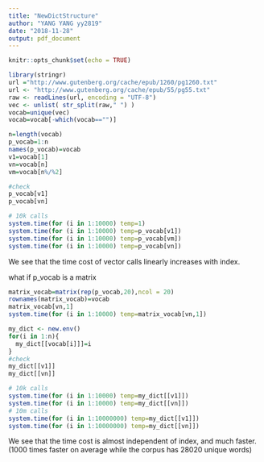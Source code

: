 ---
title: "NewDictStructure"
author: "YANG YANG yy2819"
date: "2018-11-28"
output: pdf_document
---

```{r setup, include=FALSE}
knitr::opts_chunk$set(echo = TRUE)
```


```{r}
library(stringr)
url ="http://www.gutenberg.org/cache/epub/1260/pg1260.txt"
url <- "http://www.gutenberg.org/cache/epub/55/pg55.txt"
raw <- readLines(url, encoding = "UTF-8")
vec <- unlist( str_split(raw," ") )
vocab=unique(vec)
vocab=vocab[-which(vocab=="")]

n=length(vocab)
p_vocab=1:n
names(p_vocab)=vocab
v1=vocab[1]
vn=vocab[n]
vm=vocab[n%/%2]

#check
p_vocab[v1]
p_vocab[vn]

# 10k calls
system.time(for (i in 1:10000) temp=1) 
system.time(for (i in 1:10000) temp=p_vocab[v1])
system.time(for (i in 1:10000) temp=p_vocab[vm]) 
system.time(for (i in 1:10000) temp=p_vocab[vn]) 
```
We see that the time cost of vector calls linearly increases with index.

what if p_vocab is a matrix
```{r}
matrix_vocab=matrix(rep(p_vocab,20),ncol = 20)
rownames(matrix_vocab)=vocab
matrix_vocab[vn,1]
system.time(for (i in 1:10000) temp=matrix_vocab[vn,1]) 
```


```{r new dict}
my_dict <- new.env()
for(i in 1:n){
  my_dict[[vocab[i]]]=i
}
#check
my_dict[[v1]]
my_dict[[vn]]

# 10k calls
system.time(for (i in 1:10000) temp=my_dict[[v1]])
system.time(for (i in 1:10000) temp=my_dict[[vn]]) 
# 10m calls
system.time(for (i in 1:10000000) temp=my_dict[[v1]])
system.time(for (i in 1:10000000) temp=my_dict[[vn]])
```
We see that the time cost is almost independent of index, and much faster.(1000 times faster on average while the corpus has 28020 unique words)

